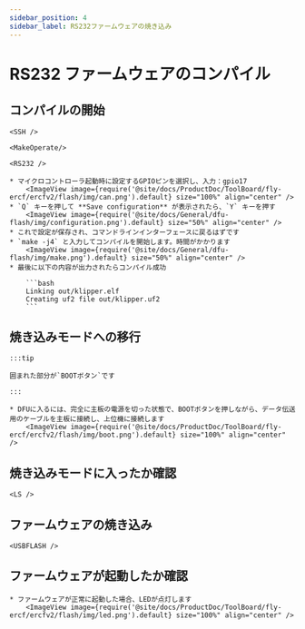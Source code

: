 ```yaml
---
sidebar_position: 4
sidebar_label: RS232ファームウェアの焼き込み
---
```




# RS232 ファームウェアのコンパイル

## コンパイルの開始

    <SSH />

    <MakeOperate/>

    <RS232 />

    * マイクロコントローラ起動時に設定するGPIOピンを選択し、入力：gpio17
        <ImageView image={require('@site/docs/ProductDoc/ToolBoard/fly-ercf/ercfv2/flash/img/can.png').default} size="100%" align="center" />
    * `Q` キーを押して **Save configuration** が表示されたら、`Y` キーを押す
        <ImageView image={require('@site/docs/General/dfu-flash/img/configuration.png').default} size="50%" align="center" />
    * これで設定が保存され、コマンドラインインターフェースに戻るはずです
    * `make -j4` と入力してコンパイルを開始します。時間がかかります
        <ImageView image={require('@site/docs/General/dfu-flash/img/make.png').default} size="50%" align="center" />
    * 最後に以下の内容が出力されたらコンパイル成功

        ```bash
        Linking out/klipper.elf
        Creating uf2 file out/klipper.uf2
        ```


## 焼き込みモードへの移行

    :::tip

    囲まれた部分が`BOOTボタン`です

    :::

    * DFUに入るには、完全に主板の電源を切った状態で、BOOTボタンを押しながら、データ伝送用のケーブルを主板に接続し、上位機に接続します
        <ImageView image={require('@site/docs/ProductDoc/ToolBoard/fly-ercf/ercfv2/flash/img/boot.png').default} size="100%" align="center" />

## 焼き込みモードに入ったか確認

    <LS />


## ファームウェアの焼き込み 
    
    <USBFLASH />
    


## ファームウェアが起動したか確認

    * ファームウェアが正常に起動した場合、LEDが点灯します
        <ImageView image={require('@site/docs/ProductDoc/ToolBoard/fly-ercf/ercfv2/flash/img/led.png').default} size="100%" align="center" />